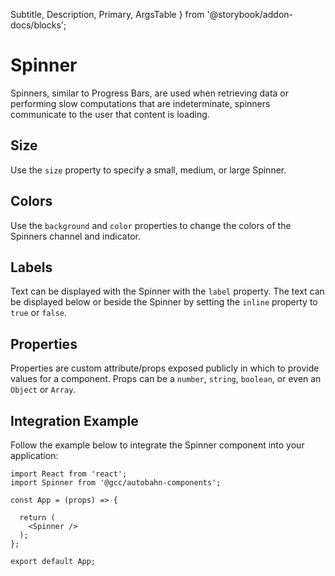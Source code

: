   Subtitle,
  Description,
  Primary,
  ArgsTable } from '@storybook/addon-docs/blocks';


<Meta title="Components|Progress Indicators/Spinner" component={Spinner} />

# Spinner

<Description>
  Spinners, similar to Progress Bars, are used when retrieving data or performing slow computations that are indeterminate, spinners communicate to the user that content is loading.
</Description>

## Size
Use the `size` property to specify a small, medium, or large Spinner.

<Preview>
  <div style={{ display: 'flex', alignItems: 'flex-end', justifyContent: 'space-evenly' }}>
    <Spinner size="sm"     label="small" />
    <Spinner size="medium" label="medium" />
    <Spinner size="large"  label="large" />
  </div>
</Preview>

## Colors
Use the `background` and `color` properties to change the colors of the Spinners channel and indicator.

<Preview>
  <div style={{ display: 'flex', alignItems: 'flex-end', justifyContent: 'space-evenly' }}>
    <Spinner size="large" color="#00A895" />
    <Spinner size="large"  />
    <Spinner size="large" background="#555555" color="#FFCC00" />
  </div>
</Preview>

## Labels
Text can be displayed with the Spinner with the `label` property. The text can be displayed below or beside the Spinner by setting the `inline` property to `true` or `false`.

<Preview>
  <div style={{ display: 'flex', alignItems: 'flex-start', justifyContent: 'space-evenly' }}>
    <Spinner size="large" label="Inline" inline="true" />
    <Spinner size="large" label="Not Inline" color="#00A895" />
  </div>
</Preview>

## Properties
Properties are custom attribute/props exposed publicly in which to provide values for a component. Props can be a `number`, `string`, `boolean`, or even an `Object` or `Array`.

<Props of={Spinner} />

## Integration Example
Follow the example below to integrate the Spinner component into your application:

``` node
import React from 'react';
import Spinner from '@gcc/autobahn-components';

const App = (props) => {

  return (
    <Spinner />
  );
};

export default App;

```